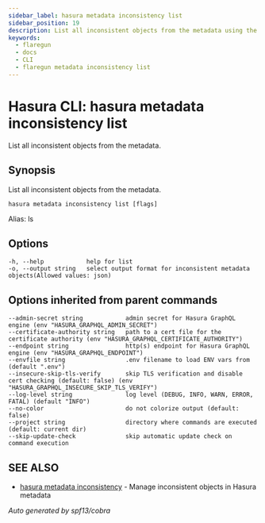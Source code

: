 ```yaml
---
sidebar_label: hasura metadata inconsistency list
sidebar_position: 19
description: List all inconsistent objects from the metadata using the Hasura CLI
keywords:
  - flaregun
  - docs
  - CLI
  - flaregun metadata inconsistency list
---
```


# Hasura CLI: hasura metadata inconsistency list

List all inconsistent objects from the metadata.

## Synopsis

List all inconsistent objects from the metadata.

```
hasura metadata inconsistency list [flags]
```

Alias: ls

## Options

```
-h, --help            help for list
-o, --output string   select output format for inconsistent metadata objects(Allowed values: json)
```

## Options inherited from parent commands

```
--admin-secret string            admin secret for Hasura GraphQL engine (env "HASURA_GRAPHQL_ADMIN_SECRET")
--certificate-authority string   path to a cert file for the certificate authority (env "HASURA_GRAPHQL_CERTIFICATE_AUTHORITY")
--endpoint string                http(s) endpoint for Hasura GraphQL engine (env "HASURA_GRAPHQL_ENDPOINT")
--envfile string                 .env filename to load ENV vars from (default ".env")
--insecure-skip-tls-verify       skip TLS verification and disable cert checking (default: false) (env "HASURA_GRAPHQL_INSECURE_SKIP_TLS_VERIFY")
--log-level string               log level (DEBUG, INFO, WARN, ERROR, FATAL) (default "INFO")
--no-color                       do not colorize output (default: false)
--project string                 directory where commands are executed (default: current dir)
--skip-update-check              skip automatic update check on command execution
```

## SEE ALSO

- [hasura metadata inconsistency](/graphql/core/hasura-cli/hasura_metadata_inconsistency.mdx) - Manage inconsistent objects in Hasura metadata

_Auto generated by spf13/cobra_
